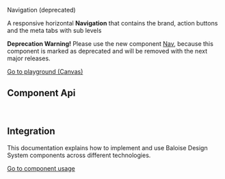 
<bal-doc-banner id="story--components-navigation-navigation--basic" color="yellow">Navigation (deprecated)</bal-doc-banner>

<bal-doc-lead>A responsive horizontal <b>Navigation</b> that contains the brand, action buttons and the meta tabs with sub levels </bal-doc-lead>

<p class="has-background-yellow-2 p-normal has-radius-normal">
  <b>Deprecation Warning!</b> Please use the new component <a href="?path=/docs/components-navigation-nav--basic">Nav</a>,
  because this component is marked as deprecated and will be removed with the next major releases.
</p>

<bal-doc-app>
  <bal-button-group class="mb-large" position="center">
    <a class="button is-primary" href="?path=/story/components-navigation-navigation--basic">
      Go to playground (Canvas)
    </a>
    <bal-doc-code-sandbox framework="angular" template={Basic.parameters.docs.source.code}></bal-doc-code-sandbox>
    <bal-doc-code-sandbox
      framework="html"
      template={Basic.parameters.docs.source.code}
      modules="navigation,card,heading"
    ></bal-doc-code-sandbox>
  </bal-button-group>
</bal-doc-app>

## Component Api

<Description markdown={readme} />

<br />

## Integration

This documentation explains how to implement and use Baloise Design System components across different technologies.

<a class="button is-primary" href="?path=/docs/development-components--page">
  Go to component usage
</a>


<Description markdown={theming} />


<Description markdown={testing} />

<bal-doc-github link="/components/bal-navigation/stories/bal-navigation.docs.mdx"></bal-doc-github>
